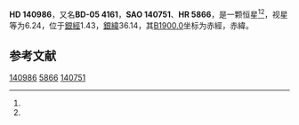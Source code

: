 {{Starbox begin
| name = HD 140986
}}
{{Starbox observe
| epoch = [[J2000.0|J2000.0]]
| constell = {{星座名待查}}<ref name=SIMBAD>{{cite web
 | url=http://simbad.u-strasbg.fr/simbad/sim-id?Ident=HR+5866
 | title =Pulsating variable Star
 | publisher=Centre de Données astronomiques de Strasbourg
 | work=SIMBAD
 | accessdate=2012-07-13}}</ref><ref name=DATA>{{cite web
 | url=http://vizier.u-strasbg.fr/viz-bin/VizieR-5?-out.add=.&-source=5050&-corr=PK=HR&-out.max=9999&HR=5866
 | title=VizieR Detailed Page
 | accessdate=2012-07-13
 | archive-date=2019-02-16
 | archive-url=https://web.archive.org/web/20190216084439/http://vizier.u-strasbg.fr/viz-bin/VizieR-5?-out.add=.&-source=5050&-corr=PK=HR&-out.max=9999&HR=5866
 | dead-url=no
 }}</ref>
| 星官 = 
| ra = {{RA|15|46|45.4}}<ref name=SIMBAD /><ref name=DATA />
| dec = {{DEC|-6|7|13}}<ref name=SIMBAD /><ref name=DATA />
| appmag_v = 6.24<ref name=SIMBAD /><ref name=DATA />
}}
{{Starbox character
| class = K0<ref name=SIMBAD /><ref name=DATA />
| b-v = 1.17<ref name=SIMBAD /><ref name=DATA />
| u-b = 1.09<ref name=SIMBAD /><ref name=DATA />
| r-i = <ref name=SIMBAD /><ref name=DATA />
| variable = 
}}
{{Starbox astrometry
| radial_v = 1.09
| prop_mo_ra = -51
| parallax = 
| p_error = 
}}
{{Starbox catalog
| names =BD-05 4161，[[SAO星表|SAO]] 140751，[[HD星表|HD]] 140986，[[HR星表|HR]] 5866}}
{{Starbox reference |Simbad=HR+5866}}
{{Starbox end}}

'''HD 140986'''，又名'''BD-05 4161'''，'''SAO 140751'''、'''HR 5866'''，是一颗恒星<ref name=SIMBAD /><ref name=DATA />，视星等为6.24，位于[[銀道座標系|銀經]]1.43，[[銀道座標系|銀緯]]36.14，其[[B1900.0|B1900.0]]坐标为赤經{{RA|15|41|26.5}}，赤緯{{DEC|-5|36.14|33}}。

== 参考文献 ==
{{reflist}}

{{star-stub}}

[[Category:HD和HDE天體|140986]]
[[Category:HR天體|5866]]
[[Category:SAO天體|140751]]